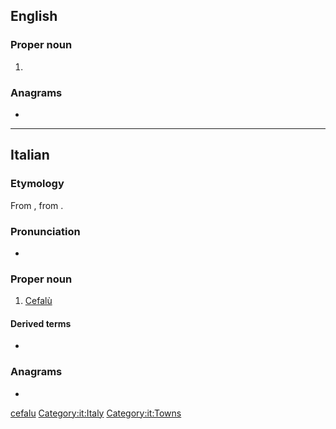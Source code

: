 {{also|Cefalu}}
==English==

===Proper noun===
{{wikipedia}}
{{en-proper noun}}

# {{place|en|city|p/Palermo|r/Sicily}}

===Anagrams===
* {{anagrams|en|a=aceflu|fecula}}

[[Category:English terms spelled with Ù|cefalu]]

----

==Italian==

===Etymology===
From {{etyl|la|it}} {{m|la|Cephaloedium}}, from {{etyl|grc|it}} {{m|grc|Κεφαλοίδιον}}.

===Pronunciation===
* {{rhymes|it|u}}

===Proper noun===
{{wikipedia|lang=it}}
{{head|it|proper nouns}}

# [[#English|Cefalù]]

====Derived terms====
* {{l|it|cefaludese}}

===Anagrams===
* {{l|it|feluca}}

[[Category:it:Italy]]
[[Category:it:Towns]]